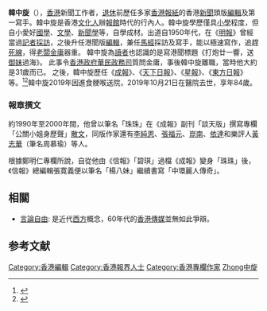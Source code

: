 '''韓中旋'''（{{bd|1935年||2019年|10月21日<ref>{{Cite web |url=https://www1.hkej.com/dailynews/articlePrint/id/2281107 |title=資深報人韓中旋離世 享年84歲 |access-date=2019-11-02 |archive-date=2019-11-02 |archive-url=https://web.archive.org/web/20191102030617/https://www1.hkej.com/dailynews/articlePrint/id/2281107 |dead-url=no }}</ref>|catIdx=Han}}），[[香港|香港]]新聞工作者，[[退休|退休]]前歷任多家[[香港報紙|香港報紙]]的香港[[新聞|新聞]]頭版[[編輯|編輯]]及第一寫手。韓中旋是香港[[文化人|文化人]]辦[[報紙|報館]]時代的行內人。韓中旋學歷僅具[[小學|小學]]程度，但自小愛好[[國學|國學]]、[[文學|文學]]、[[新聞學|新聞學]]等，自學成材。出道自1950年代，在《[[明報|明報]]》曾經當過[[記者|記者]][[採訪|採訪]]，之後升任港聞版[[編輯|編輯]]，兼任[[馬經_(報紙)|馬經]]採訪及寫手，能以極速寫作，追趕[[死線|死線]]，得[[老闆|老闆]][[金庸|金庸]]器重。 韓中旋為[[讀者|讀者]]也認識的是寫港聞標題《打炮廿一響，送[[瑪嘉烈公主|御妹]]過海》。 此事令[[香港政府|香港政府]][[華民政務司|華民政務司]]質問金庸，事後韓中旋離職，當時他大約是31歲而已。 之後，韓中旋歷任《[[成報|成報]]》、《[[天下日報|天下日報]]》、《[[星報|星報]]》、《[[東方日報|東方日報]]》等。<ref>{{Cite web |url=http://hklitpub.lib.cuhk.edu.hk/pdf/journal/85/2002/257716.pdf |title=香港編輯'''韓中旋''' 簡介 |access-date=2007-08-09 |archive-date=2021-05-13 |archive-url=https://web.archive.org/web/20210513053525/http://hklitpub.lib.cuhk.edu.hk/pdf/journal/85/2002/257716.pdf |dead-url=no }}</ref><ref>{{Cite web|url=http://hk.apple.nextmedia.com/supplement/columnist/art/20060916/6318154|title=用字不雅|accessdate=2017-09-04|work=Apple Daily 蘋果日報|archive-date=2017-09-04|archive-url=https://web.archive.org/web/20170904205825/http://hk.apple.nextmedia.com/supplement/columnist/art/20060916/6318154|dead-url=no}}</ref>韓中旋2019年因進食骾喉送院，2019年10月21日在醫院去世，享年84歲。

===報章撰文===
約1990年至2000年間，他曾以筆名「珠珠」在《成報》副刊「談天版」撰寫專欄「公關小姐身歷聲」[[散文|散文]]，同版作家還有[[李純恩|李純恩]]、[[張福元|張福元]]、[[崑南|崑南]]、[[依達|依達]]和樂評人[[黃志華|黃志華]]（筆名周慕瑜）等人。

根據鄭明仁專欄所說，自從他由《信報》「碧琪」過檔《成報》變身「珠珠」後，《信報》總編輯張寛義便以筆名「楊八妹」繼續書寫「中環麗人傳奇」。

==相關==
* [[言論自由|言論自由]]: 是近代[[西方|西方]]概念，60年代的[[香港傳媒|香港傳媒]]並無如此爭辯。

==参考文献==
<div class="references-small">
<references />
</div>


{{HK-bio-stub}}

{{DEFAULTSORT:Han韓中旋}}
[[Category:香港編輯|Category:香港編輯]]
[[Category:香港報界人士|Category:香港報界人士]]
[[Category:香港專欄作家|Category:香港專欄作家]]
[[Category:韓姓|Zhong中旋]]